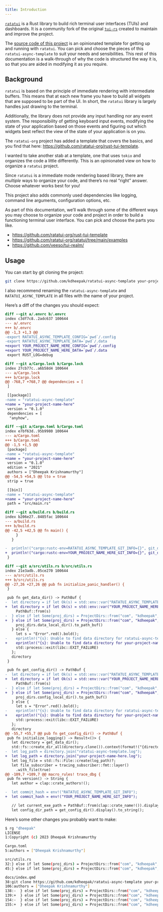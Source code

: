 ```yaml
---
title: Introduction
---
```


[`ratatui`](https://github.com/ratatui-org/ratatui) is a Rust library to build rich terminal user interfaces (TUIs) and dashboards.
It is a community fork of the original [`tui-rs`](https://github.com/fdehau/tui-rs) created to maintain and improve the project.

The [source code of this project](https://github.com/ratatui-org/ratatui-async-template) is an opinionated template for getting up and running with `ratatui`.
You can pick and choose the pieces of this `ratatui-async-template` to suit your needs and sensibilities.
This rest of this documentation is a walk-through of why the code is structured the way it is, so that you are aided in modifying it as you require.

## Background

`ratatui` is based on the principle of immediate rendering with intermediate buffers.
This means that at each new frame you have to build all widgets that are supposed to be part of the UI.
In short, the `ratatui` library is largely handles just drawing to the terminal.

Additionally, the library does not provide any input handling nor any event system.
The responsibility of getting keyboard input events, modifying the state of your application based on those events and figuring out which widgets best reflect the view of the state of your application is on you.

The `ratatui-org` project has added a template that covers the basics, and you find that here: <https://github.com/ratatui-org/rust-tui-template>.

I wanted to take another stab at a template, one that uses `tokio` and organizes the code a little differently.
This is an opinionated view on how to organize a `ratatui` project.

::: {.callout .callout-tip}
Since `ratatui` is a immediate mode rendering based library, there are _multiple_ ways to organize your code, and there's no real "right" answer.
Choose whatever works best for you!
:::

This project also adds commonly used dependencies like logging, command line arguments, configuration options, etc.

As part of this documentation, we'll walk through some of the different ways you may choose to organize your code and project in order to build a functioning terminal user interface.
You can pick and choose the parts you like.

- <https://github.com/ratatui-org/rust-tui-template>
- <https://github.com/ratatui-org/ratatui/tree/main/examples>
- <https://github.com/veeso/tui-realm/>

## Usage

You can start by git cloning the project:

```bash
git clone https://github.com/kdheepak/ratatui-async-template your-project-name-here
```

I also recommend renaming the `ratatui-async-template` and `RATATUI_ASYNC_TEMPLATE` in all files with the name of your project.

Here's a diff of the changes you should expect:

```diff
diff --git a/.envrc b/.envrc
index c3df7c8..2adc637 100644
--- a/.envrc
+++ b/.envrc
@@ -1,3 +1,3 @@
-export RATATUI_ASYNC_TEMPLATE_CONFIG=`pwd`/.config
-export RATATUI_ASYNC_TEMPLATE_DATA=`pwd`/.data
+export YOUR_PROJECT_NAME_HERE_CONFIG=`pwd`/.config
+export YOUR_PROJECT_NAME_HERE_DATA=`pwd`/.data
 export RUST_LOG=debug

diff --git a/Cargo.lock b/Cargo.lock
index 27cb77c..a6b58d4 100644
--- a/Cargo.lock
+++ b/Cargo.lock
@@ -768,7 +768,7 @@ dependencies = [
 ]

 [[package]]
-name = "ratatui-async-template"
+name = "your-project-name-here"
 version = "0.1.0"
 dependencies = [
  "anyhow",

diff --git a/Cargo.toml b/Cargo.toml
index e7bf63d..95b9980 100644
--- a/Cargo.toml
+++ b/Cargo.toml
@@ -1,5 +1,5 @@
 [package]
-name = "ratatui-async-template"
+name = "your-project-name-here"
 version = "0.1.0"
 edition = "2021"
 authors = ["Dheepak Krishnamurthy"]
@@ -54,5 +54,5 @@ lto = true
 strip = true

 [[bin]]
-name = "ratatui-async-template"
+name = "your-project-name-here"
 path = "src/main.rs"

diff --git a/build.rs b/build.rs
index b206e27..8485fac 100644
--- a/build.rs
+++ b/build.rs
@@ -42,5 +42,5 @@ fn main() {
     }
   }

-  println!("cargo:rustc-env=RATATUI_ASYNC_TEMPLATE_GIT_INFO={}", git_describe);
+  println!("cargo:rustc-env=YOUR_PROJECT_NAME_HERE_GIT_INFO={}", git_describe);
 }

diff --git a/src/utils.rs b/src/utils.rs
index 21e3adb..05ce270 100644
--- a/src/utils.rs
+++ b/src/utils.rs
@@ -27,26 +27,26 @@ pub fn initialize_panic_handler() {
 }

 pub fn get_data_dir() -> PathBuf {
-  let directory = if let Ok(s) = std::env::var("RATATUI_ASYNC_TEMPLATE_DATA") {
+  let directory = if let Ok(s) = std::env::var("YOUR_PROJECT_NAME_HERE_DATA") {
     PathBuf::from(s)
-  } else if let Some(proj_dirs) = ProjectDirs::from("com", "kdheepak", "ratatui-async-template") {
+  } else if let Some(proj_dirs) = ProjectDirs::from("com", "kdheepak", "your-project-name-here") {
     proj_dirs.data_local_dir().to_path_buf()
   } else {
     let s = "Error".red().bold();
-    eprintln!("{s}: Unable to find data directory for ratatui-async-template");
+    eprintln!("{s}: Unable to find data directory for your-project-name-here");
     std::process::exit(libc::EXIT_FAILURE)
   };
   directory
 }

 pub fn get_config_dir() -> PathBuf {
-  let directory = if let Ok(s) = std::env::var("RATATUI_ASYNC_TEMPLATE_CONFIG") {
+  let directory = if let Ok(s) = std::env::var("YOUR_PROJECT_NAME_HERE_CONFIG") {
     PathBuf::from(s)
-  } else if let Some(proj_dirs) = ProjectDirs::from("com", "kdheepak", "ratatui-async-template") {
+  } else if let Some(proj_dirs) = ProjectDirs::from("com", "kdheepak", "your-project-name-here") {
     proj_dirs.config_local_dir().to_path_buf()
   } else {
     let s = "Error".red().bold();
-    eprintln!("{s}: Unable to find data directory for ratatui-async-template");
+    eprintln!("{s}: Unable to find data directory for your-project-name-here");
     std::process::exit(libc::EXIT_FAILURE)
   };
   directory
@@ -55,7 +55,7 @@ pub fn get_config_dir() -> PathBuf {
 pub fn initialize_logging() -> Result<()> {
   let directory = get_data_dir();
   std::fs::create_dir_all(directory.clone()).context(format!("{directory:?} could not be created"))?;
-  let log_path = directory.join("ratatui-async-template.log");
+  let log_path = directory.join("your-project-name-here.log");
   let log_file = std::fs::File::create(log_path)?;
   let file_subscriber = tracing_subscriber::fmt::layer()
     .with_file(true)
@@ -109,7 +109,7 @@ macro_rules! trace_dbg {
 pub fn version() -> String {
   let author = clap::crate_authors!();

-  let commit_hash = env!("RATATUI_ASYNC_TEMPLATE_GIT_INFO");
+  let commit_hash = env!("YOUR_PROJECT_NAME_HERE_GIT_INFO");

   // let current_exe_path = PathBuf::from(clap::crate_name!()).display().to_string();
   let config_dir_path = get_config_dir().display().to_string();
```


Here's some other changes you probably want to make:

```bash
$ rg "dheepak"
LICENSE
1:Copyright (c) 2023 Dheepak Krishnamurthy

Cargo.toml
5:authors = ["Dheepak Krishnamurthy"]

src/utils.rs
32:} else if let Some(proj_dirs) = ProjectDirs::from("com", "kdheepak", "ratatui-async-template") {
45:} else if let Some(proj_dirs) = ProjectDirs::from("com", "kdheepak", "ratatui-async-template") {

docs/index.qmd
38:git clone https://github.com/kdheepak/ratatui-async-template your-project-name-here
106:authors = ["Dheepak Krishnamurthy"]
138:-  } else if let Some(proj_dirs) = ProjectDirs::from("com", "kdheepak", "ratatui-async-template") {
139:+  } else if let Some(proj_dirs) = ProjectDirs::from("com", "kdheepak", "your-project-name-here") {
154:-  } else if let Some(proj_dirs) = ProjectDirs::from("com", "kdheepak", "ratatui-async-template") {
155:+  } else if let Some(proj_dirs) = ProjectDirs::from("com", "kdheepak", "your-project-name-here") {
```
